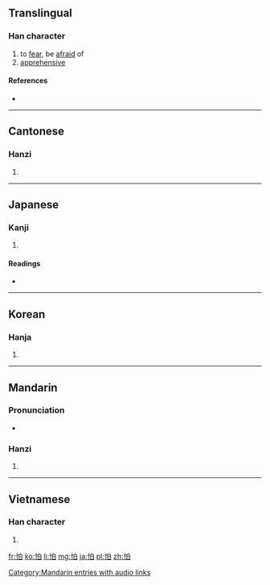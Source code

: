 ==Translingual==

===Han character===
{{Han char|rn=61|rad=心|as=05|sn=8|four=9600<sub>0</sub>|canj=心竹日 (PHA)}}

# to [[fear]], be [[afraid]] of
# [[apprehensive]]

====References====
* {{Han ref|kx=0380.160|dkj=10448|dj=0708.160|hdz=42287.010|uh=6015|ud=24597|bh=A9C8|bd=43464}}

----

==Cantonese==

===Hanzi===
{{yue-hanzi|jyut=|y=pa3}}

# {{defn|lang=yue|sort=心05}}

----

==Japanese==

===Kanji===
{{ja-kanji|grade=|rs=心05}}

# {{defn|lang=ja|sort=心05}}

====Readings====
* {{ja-readings|on=[[は]] (ha), [[はく]] (haku)|kun=[[おそれる]] (osoreru)}}

----

==Korean==

===Hanja===
{{ko-hanja|hangeul=파|eumhun=|rv=pa|mr=p'a|y=pha}}

# {{defn|lang=ko|sort=心05}}

----

==Mandarin==

===Pronunciation===
* {{audio|zh-pà.ogg|audio}}

===Hanzi===
{{cmn-hanzi|pin=[[pà]] ([[pa4]])|wg=p'a<sup>4</sup>}}

# {{defn|lang=cmn|sort=心05}}

[[Category:Mandarin entries with audio links]]

----

==Vietnamese==

===Han character===
{{vi-hantu|[[phạ]]|rs=心05}}

# {{defn|lang=vi|sort=心05}}

[[fr:怕]]
[[ko:怕]]
[[li:怕]]
[[mg:怕]]
[[ja:怕]]
[[pl:怕]]
[[zh:怕]]